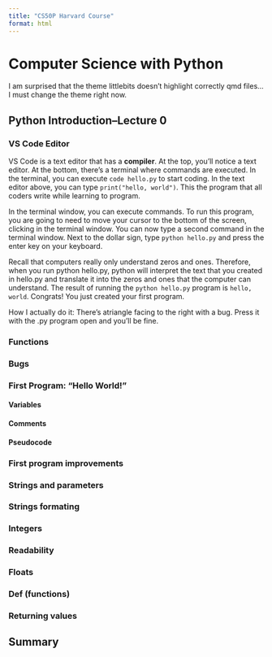 ```yaml
---
title: "CS50P Harvard Course"
format: html
---
```


# Computer Science with Python

I am surprised that the theme littlebits doesn't highlight correctly qmd files... I must change the theme right now.

## Python Introduction--Lecture 0

### VS Code Editor

VS Code is a text editor that has a **compiler**. At the top, you'll notice a text editor. At the bottom, there's a terminal where commands are executed. In the terminal, you can execute `code hello.py`  to start coding. In the text editor above, you can type `print("hello, world")`. This the program that all coders write while learning to program.

In the terminal window, you can execute commands. To run this program, you are going to need to move your cursor to the bottom of the screen, clicking in the terminal window. You can now type a second command in the terminal window. Next to the dollar sign, type `python hello.py` and press the enter key on your keyboard.

Recall that computers really only understand zeros and ones. Therefore, when you run python hello.py, python will interpret the text that you created in hello.py and translate it into the zeros and ones that the computer can understand.
The result of running the `python hello.py` program is `hello, world`.
Congrats! You just created your first program.

How I actually do it: There's atriangle facing to the right with a bug.  Press it with the .py program open and you'll be fine.

### Functions

### Bugs

### First Program: "Hello World!"

#### Variables

#### Comments

#### Pseudocode

### First program improvements

### Strings and parameters

### Strings formating

### Integers

### Readability

### Floats

### Def (functions)

### Returning values

## Summary
